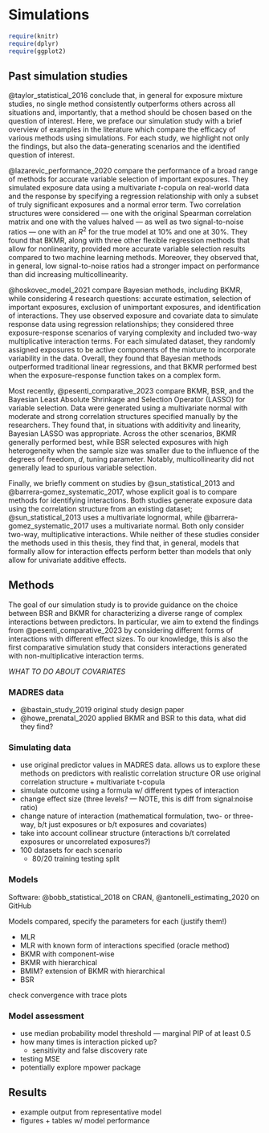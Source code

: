 # Simulations {#sims}

```r
require(knitr)
require(dplyr)
require(ggplot2)
```

## Past simulation studies

@taylor_statistical_2016 conclude that, in general for exposure mixture studies, no single method consistently outperforms others across all situations and, importantly, that a method should be chosen based on the question of interest. Here, we preface our simulation study with a brief overview of examples in the literature which compare the efficacy of various methods using simulations. For each study, we highlight not only the findings, but also the data-generating scenarios and the identified question of interest. 

@lazarevic_performance_2020 compare the performance of a broad range of methods for accurate variable selection of important exposures. They simulated exposure data using a multivariate $t$-copula on real-world data and the response by specifying a regression relationship with only a subset of truly significant exposures and a normal error term. Two correlation structures were considered — one with the original Spearman correlation matrix and one with the values halved — as well as two signal-to-noise ratios — one with an $R^2$ for the true model at 10\% and one at 30\%. They found that BKMR, along with three other flexible regression methods that allow for nonlinearity, provided more accurate variable selection results compared to two machine learning methods. Moreover, they observed that, in general, low signal-to-noise ratios had a stronger impact on performance than did increasing multicollinearity. 

@hoskovec_model_2021 compare Bayesian methods, including BKMR, while considering 4 research questions: accurate estimation, selection of important exposures, exclusion of unimportant exposures, and identification of interactions. They use observed exposure and covariate data to simulate response data using regression relationships; they considered three exposure-response scenarios of varying complexity and included two-way multiplicative interaction terms. For each simulated dataset, they randomly assigned exposures to be active components of the mixture to incorporate variability in the data. Overall, they found that Bayesian methods outperformed traditional linear regressions, and that BKMR performed best when the exposure-response function takes on a complex form. 

Most recently, @pesenti_comparative_2023 compare BKMR, BSR, and the Bayesian Least Absolute Shrinkage and Selection Operator (LASSO) for variable selection. Data were generated using a multivariate normal with moderate and strong correlation structures specified manually by the researchers. They found that, in situations with additivity and linearity, Bayesian LASSO was appropriate. Across the other scenarios, BKMR generally performed best, while BSR selected exposures with high heterogeneity when the sample size was smaller due to the influence of the degrees of freedom, $d$, tuning parameter. Notably, multicollinearity did not generally lead to spurious variable selection. 

Finally, we briefly comment on studies by @sun_statistical_2013 and @barrera-gomez_systematic_2017, whose explicit goal is to compare methods for identifying interactions. Both studies generate exposure data using the correlation structure from an existing dataset; @sun_statistical_2013 uses a multivariate lognormal, while @barrera-gomez_systematic_2017 uses a multivariate normal. Both only consider two-way, multiplicative interactions. While neither of these studies consider the methods used in this thesis, they find that, in general, models that formally allow for interaction effects perform better than models that only allow for univariate additive effects. 

## Methods

The goal of our simulation study is to provide guidance on the choice between BSR and BKMR for characterizing a diverse range of complex interactions between predictors. In particular, we aim to extend the findings from @pesenti_comparative_2023 by considering different forms of interactions with different effect sizes. To our knowledge, this is also the first comparative simulation study that considers interactions generated with non-multiplicative interaction terms. 

*WHAT TO DO ABOUT COVARIATES *

### MADRES data

- @bastain_study_2019 original study design paper
- @howe_prenatal_2020 applied BKMR and BSR to this data, what did they find? 

### Simulating data

- use original predictor values in MADRES data. allows us to explore these methods on predictors with realistic correlation structure OR use original correlation structure + multivariate t-copula
- simulate outcome using a formula w/ different types of interaction
- change effect size (three levels? — NOTE, this is diff from signal:noise ratio)
- change nature of interaction (mathematical formulation, two- or three-way, b/t just exposures or b/t exposures and covariates)
- take into account collinear structure (interactions b/t correlated exposures or uncorrelated exposures?)
- 100 datasets for each scenario 
  - 80/20 training testing split 

### Models

Software: @bobb_statistical_2018 on CRAN, @antonelli_estimating_2020 on GitHub

Models compared, specify the parameters for each (justify them!)

- MLR
- MLR with known form of interactions specified (oracle method)
- BKMR with component-wise
- BKMR with hierarchical
- BMIM? extension of BKMR with hierarchical 
- BSR

check convergence with trace plots

### Model assessment

- use median probability model threshold — marginal PIP of at least 0.5
- how many times is interaction picked up? 
  - sensitivity and false discovery rate
- testing MSE
- potentially explore mpower package

## Results

- example output from representative model 
- figures + tables w/ model performance

